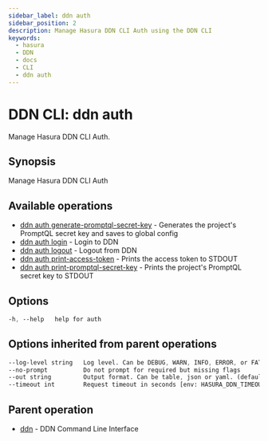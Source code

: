 ```yaml
---
sidebar_label: ddn auth
sidebar_position: 2
description: Manage Hasura DDN CLI Auth using the DDN CLI
keywords:
  - hasura
  - DDN
  - docs
  - CLI
  - ddn auth
---
```


# DDN CLI: ddn auth

Manage Hasura DDN CLI Auth.

## Synopsis

Manage Hasura DDN CLI Auth

## Available operations

- [ddn auth generate-promptql-secret-key](/reference/cli/commands/ddn_auth_generate-promptql-secret-key) - Generates the project's PromptQL secret key and saves to global config
- [ddn auth login](/reference/cli/commands/ddn_auth_login) - Login to DDN
- [ddn auth logout](/reference/cli/commands/ddn_auth_logout) - Logout from DDN
- [ddn auth print-access-token](/reference/cli/commands/ddn_auth_print-access-token) - Prints the access token to STDOUT
- [ddn auth print-promptql-secret-key](/reference/cli/commands/ddn_auth_print-promptql-secret-key) - Prints the project's PromptQL secret key to STDOUT

## Options

```sass
-h, --help   help for auth
```

## Options inherited from parent operations

```sass
--log-level string   Log level. Can be DEBUG, WARN, INFO, ERROR, or FATAL. (default "INFO")
--no-prompt          Do not prompt for required but missing flags
--out string         Output format. Can be table, json or yaml. (default "table")
--timeout int        Request timeout in seconds [env: HASURA_DDN_TIMEOUT] (default 100)
```

## Parent operation

- [ddn](/reference/cli/commands/ddn) - DDN Command Line Interface
